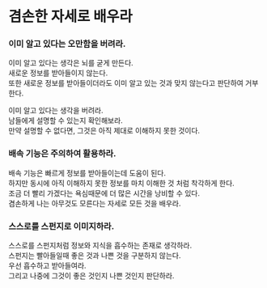# 겸손한 자세로 배우라

### 이미 알고 있다는 오만함을 버려라.

이미 알고 있다는 생각은 뇌를 굳게 만든다.\
새로운 정보를 받아들이지 않는다.\
또한 새로운 정보를 받아들이더라도 이미 알고 있는 것과 맞지 않는다고 판단하여 거부한다.

이미 알고 있다는 생각을 버려라.\
남들에게 설명할 수 있는지 확인해보라.\
만약 설명할 수 없다면, 그것은 아직 제대로 이해하지 못한 것이다.

### 배속 기능은 주의하여 활용하라.

배속 기능은 빠르게 정보를 받아들이는데 도움이 된다.\
하지만 동시에 아직 이해하지 못한 정보를 마치 이해한 것 처럼 착각하게 한다.\
조금 더 빨리 가겠다는 욕심때문에 더 많은 시간을 낭비할 수 있다.\
겸손하게 나는 아무것도 모른다는 자세로 모든 것을 배우라.

### 스스로를 스펀지로 이미지하라.

스스로를 스펀지처럼 정보와 지식을 흡수하는 존재로 생각하라.\
스펀지는 빨아들일때 좋은 것과 나쁜 것을 구분하지 않는다.\
우선 흡수하고 받아들여라.\
그리고 나중에 그것이 좋은 것인지 나쁜 것인지 판단하라.